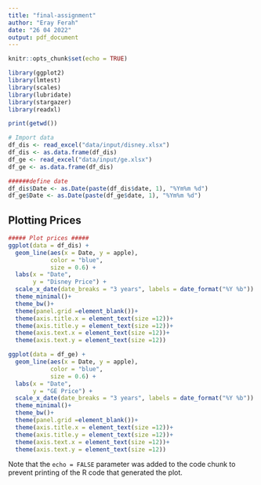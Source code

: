 ```yaml
---
title: "final-assignment"
author: "Eray Ferah"
date: "26 04 2022"
output: pdf_document
---
```


```r
knitr::opts_chunk$set(echo = TRUE)
```

```r
library(ggplot2)
library(lmtest)
library(scales)
library(lubridate)
library(stargazer)
library(readxl)

print(getwd())

# Import data
df_dis <- read_excel("data/input/disney.xlsx")
df_dis <- as.data.frame(df_dis)
df_ge <- read_excel("data/input/ge.xlsx")
df_ge <- as.data.frame(df_dis)

######define date
df_dis$Date <- as.Date(paste(df_dis$date, 1), "%Ym%m %d")
df_ge$Date <- as.Date(paste(df_ge$date, 1), "%Ym%m %d")

```

## Plotting Prices

```r
##### Plot prices #####
ggplot(data = df_dis) +
  geom_line(aes(x = Date, y = apple),
            color = "blue",
            size = 0.6) +
  labs(x = "Date",
       y = "Disney Price") +
  scale_x_date(date_breaks = "3 years", labels = date_format("%Y %b")) +
  theme_minimal()+
  theme_bw()+
  theme(panel.grid =element_blank())+
  theme(axis.title.x = element_text(size =12))+
  theme(axis.title.y = element_text(size =12))+
  theme(axis.text.x = element_text(size =12))+
  theme(axis.text.y = element_text(size =12))

ggplot(data = df_ge) +
  geom_line(aes(x = Date, y = apple),
            color = "blue",
            size = 0.6) +
  labs(x = "Date",
       y = "GE Price") +
  scale_x_date(date_breaks = "3 years", labels = date_format("%Y %b")) +
  theme_minimal()+
  theme_bw()+
  theme(panel.grid =element_blank())+
  theme(axis.title.x = element_text(size =12))+
  theme(axis.title.y = element_text(size =12))+
  theme(axis.text.x = element_text(size =12))+
  theme(axis.text.y = element_text(size =12))
```

Note that the `echo = FALSE` parameter was added to the code chunk to prevent printing of the R code that generated the plot.

```r

```
